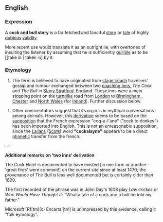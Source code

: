 ==English==
===Expression===
A '''cock and bull story''' is a far fetched and fanciful [[story]] or [[tale]] of highly [[dubious]] [[validity]].  

More recent use would translate it as an outright lie, with overtones of insulting the listener by assuming that he is sufficiently [[gullible]] as to be [[take in | taken in] by it.


===Etymology===
# The term is believed to have originated from [[w:stage coach | stage coach]] travellers' gossip and rumour exchanged between two [[w:coaching inns | coaching inns]], ''The Cock'' and ''The Bull'' in [[w:Stony Stratford | Stony Stratford]], England.  These inns were a main stopping point on the [[w:turnpike | turnpike]] road from [[w:London | London]] to [[w:Birmingham | Birmingham ]], [[w:Chester | Chester]] and [[w:North Wales | North Wales]] (for [[w:Ireland | Ireland]]).  Further discussion below.


# Other commentators suggest that its orgin is in mythical conversations among animals.  However, this [[derive | derivation]] seems to be based on the [[suppose | supposition]] that the French expression "coq-a-l'ane" ("cock to donkey") has been imported into English.  This is not an unreasonable supposition, since the [[wikipedia:Lallans | Lallans]] ([[Scots]]) word '''"cockalayne"''' appears to be a direct [[phonetic]] transfer from the french.

---

'''Additional remarks on 'two inns' derivation'''

The Cock Hotel is documented to have existed [in one form or another - 'great fires' were common!] on the current site since at least 1470; the provenance of The Bull is less well documented but is certainly older than 1600.

The first recorded of the phrase was in John Day's 1608 play ''Law-trickes'' or ''Who Would Have Thought It'': "What a tale of a cock and a bull he told my father."

Microsoft [R][tm](c) Encarta [tm] is unimpressed by this evidence, calling it "folk eymology".